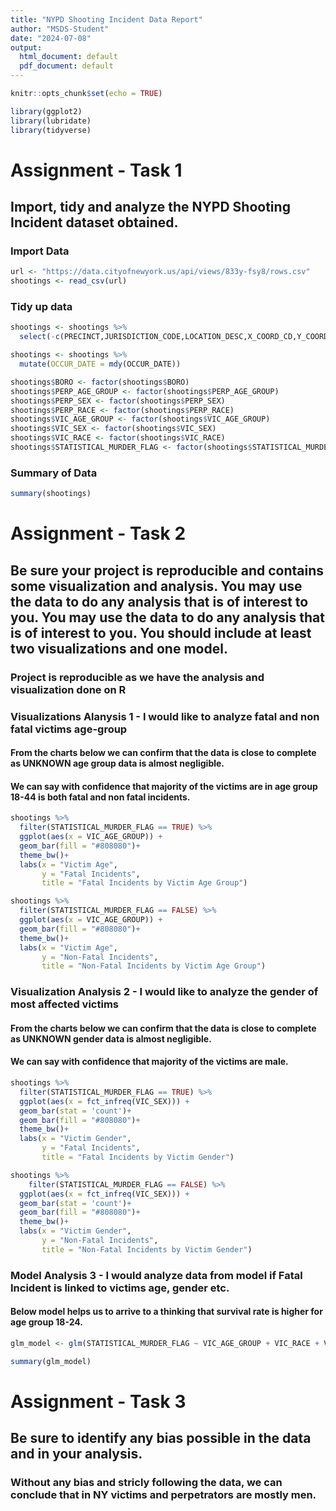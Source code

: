 ---
title: "NYPD Shooting Incident Data Report"
author: "MSDS-Student"
date: "2024-07-08"
output:
  html_document: default
  pdf_document: default
---

```{r setup, include=FALSE}
knitr::opts_chunk$set(echo = TRUE)
```

```{r library, message=FALSE, warning=FALSE}
library(ggplot2)
library(lubridate)
library(tidyverse)
```
# Assignment - Task 1
## Import, tidy and analyze the NYPD Shooting Incident dataset obtained.

### Import Data

```{r import_data, message=FALSE, warnings=FALSE}

url <- "https://data.cityofnewyork.us/api/views/833y-fsy8/rows.csv"
shootings <- read_csv(url)
```

### Tidy up data

```{r remove_columns}

shootings <- shootings %>% 
  select(-c(PRECINCT,JURISDICTION_CODE,LOCATION_DESC,X_COORD_CD,Y_COORD_CD,Latitude, Longitude, Lon_Lat, LOC_OF_OCCUR_DESC, LOC_CLASSFCTN_DESC, INCIDENT_KEY))

```

```{r convert_date}

shootings <- shootings %>%
  mutate(OCCUR_DATE = mdy(OCCUR_DATE))
```

```{r data_points}

shootings$BORO <- factor(shootings$BORO)
shootings$PERP_AGE_GROUP <- factor(shootings$PERP_AGE_GROUP)
shootings$PERP_SEX <- factor(shootings$PERP_SEX)
shootings$PERP_RACE <- factor(shootings$PERP_RACE)
shootings$VIC_AGE_GROUP <- factor(shootings$VIC_AGE_GROUP)
shootings$VIC_SEX <- factor(shootings$VIC_SEX)
shootings$VIC_RACE <- factor(shootings$VIC_RACE)
shootings$STATISTICAL_MURDER_FLAG <- factor(shootings$STATISTICAL_MURDER_FLAG)

```

### Summary of Data

```{r shooting_summary}
summary(shootings)
```
# Assignment - Task 2
## Be sure your project is reproducible and contains some visualization and analysis. You may use the data to do any analysis that is of interest to you. You may use the data to do any analysis that is of interest to you. You should include at least two visualizations and one model.

### Project is reproducible as we have the analysis and visualization done on R

### Visualizations Alanysis 1 - I would like to analyze fatal and non fatal victims age-group

#### From the charts below we can confirm that the data is close to complete as UNKNOWN age group data is almost negligible.
#### We can say with confidence that majority of the victims are in age group 18-44 is both fatal and non fatal incidents.


```{r bar_victim_age}

shootings %>%
  filter(STATISTICAL_MURDER_FLAG == TRUE) %>%
  ggplot(aes(x = VIC_AGE_GROUP)) +
  geom_bar(fill = "#808080")+
  theme_bw()+
  labs(x = "Victim Age",
       y = "Fatal Incidents",
       title = "Fatal Incidents by Victim Age Group")

shootings %>%
  filter(STATISTICAL_MURDER_FLAG == FALSE) %>%
  ggplot(aes(x = VIC_AGE_GROUP)) +
  geom_bar(fill = "#808080")+
  theme_bw()+
  labs(x = "Victim Age",
       y = "Non-Fatal Incidents",
       title = "Non-Fatal Incidents by Victim Age Group")
```

### Visualization Analysis 2 - I would like to analyze the gender of most affected victims 

#### From the charts below we can confirm that the data is close to complete as UNKNOWN gender data is almost negligible.
#### We can say with confidence that majority of the victims are male.

```{r bar_victim_sex}
shootings %>%
  filter(STATISTICAL_MURDER_FLAG == TRUE) %>%
  ggplot(aes(x = fct_infreq(VIC_SEX))) + 
  geom_bar(stat = 'count')+
  geom_bar(fill = "#808080")+
  theme_bw()+
  labs(x = "Victim Gender",
       y = "Fatal Incidents",
       title = "Fatal Incidents by Victim Gender")

shootings %>%
    filter(STATISTICAL_MURDER_FLAG == FALSE) %>%
  ggplot(aes(x = fct_infreq(VIC_SEX))) + 
  geom_bar(stat = 'count')+
  geom_bar(fill = "#808080")+
  theme_bw()+
  labs(x = "Victim Gender",
       y = "Non-Fatal Incidents",
       title = "Non-Fatal Incidents by Victim Gender")
```

### Model Analysis 3 - I would analyze data from model if Fatal Incident is linked to victims age, gender etc.
#### Below model helps us to arrive to a thinking that survival rate is higher for age group 18-24.

```{r vic_model, echo=FALSE}


glm_model <- glm(STATISTICAL_MURDER_FLAG ~ VIC_AGE_GROUP + VIC_RACE + VIC_SEX, data = shootings, family = 'binomial')

summary(glm_model)

```

# Assignment - Task 3

## Be sure to identify any bias possible in the data and in your analysis.

### Without any bias and stricly following the data, we can conclude that in NY victims and perpetrators are mostly men.

